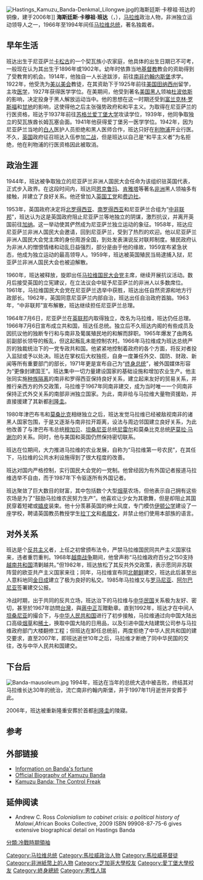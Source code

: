 {{Refimprove|time=2022-02-27T08:43:04+00:00}}
{{Infobox President
|honorific-prefix=Ngwazi
|name =   海斯廷斯·卡穆祖·班達<br/><small>{{lang|ny|Hastings Kamuzu Banda}}</small>
|order         = [[File:Coat_of_arms_of_Malawi.svg|45px]]<br>首任[[马拉维总统|马拉维总统]]
|image         =
|caption       = 
|vicepresident = 
|term_start    = 1966年7月6日
|term_end      = 1994年5月24日
|predecessor   = [[伊丽莎白二世|伊丽莎白二世]] <br><small>作为马拉维女王</small>
|successor     = [[巴基利·穆卢齐|巴基利·穆卢齐]]
|order2        = [[马拉维总理|马拉维总理]]
|term_start2   = 1964年7月6日
|term_end2     = 1966年7月6日
|predecessor2  = 职务创建
|successor2    = 本人担任[[马拉维总统|总统]]
|governor-general2 = 格林·斯莫尔伍德·琼斯爵士
|birth_date    = 1898年2月15日<ref name="Brody">{{cite|last=Brody|first=Donal|title=Conversations with Kamuzu: The Life and Times of Dr. H. Kamuzu Banda|year=2000|url=http://www.scribd.com/doc/7693584/Dr-Banda-Biography1|accessdate=2014-01-08|archive-date=2013-12-03|archive-url=https://web.archive.org/web/20131203001106/http://www.scribd.com/doc/7693584/Dr-Banda-Biography1|dead-url=no}}</ref>
|birth_place   = 中非英国领地[[卡松古|卡松古]]附近（今马拉维）
|death_date    = {{Death date and age|1997|11|25|1898|2|15|df=y}}
|death_place   = {{SAF}}[[約翰尼斯堡|約翰尼斯堡]]
|alma_mater    = [[爱丁堡大学|爱丁堡大学]]
|spouse        =
|religion      = [[基督教|基督教]][[长老会|长老会]]
|party         = [[马拉维大会党|马拉维大会党]]
}}
[[File:Hastings_Kamuzu_Banda-Denkmal_Lilongwe.jpg|thumb]]的海斯廷斯·卡穆祖·班达的铜像，建于2006年]]
'''海斯廷斯·卡穆祖·班达'''（{{lang-ny|Hastings Kamuzu Banda}}，{{bd|1898年|2月15日|1997年|11月25日|catIdx=Banda}}），[[马拉维|马拉维]]政治人物，非洲独立运动领导人之一，1966年至1994年间任[[马拉维总统|马拉维总统]]，著名独裁者。

== 早年生活 ==

班达出生于尼亚萨兰[[卡松古|卡松古]]的一个契瓦族小农家庭，他具体的出生日期已不可考，一般现在认为其出生于1896年或1902年。幼年时依靠当地[[基督教|基督教]]教会的资助得到了受教育的机会。1914年，他独自一人长途跋涉，前往[[南非|南非]][[约翰内斯堡|约翰内斯堡]]求学。1922年，他受洗为[[美以美会|美以美会]]教徒，在其资助下于1925年前往[[美国|美国]][[田纳西州|田纳西州]]留学，主攻[[医学|医学]]，1927年获得医学学位。在美期间，他受到著名[[美国黑人|美国黑人]]领袖[[杜波依斯|杜波依斯]]的影响，决定投身于黑人解放运动当中。他的思想在这一时期还受到[[富兰克林·罗斯福|富兰克林·罗斯福]]和[[甘地|甘地]]的影响，这使得他之后主张强势政府和和平主义。为取得在尼亚萨兰的行医资格，班达于1937年前往[[苏格兰|苏格兰]][[爱丁堡大学|爱丁堡大学]]攻读学位，1939年，他同争取独立的契瓦族酋长姆瓦塞会面。1941年他获得爱丁堡另一医学学位。1942年，因为尼亚萨兰当地的[[白人|白人]]医护人员拒绝和黑人医师合作，班达只好在[[利物浦|利物浦]]开业行医。不久，[[英国|英国]]政府征召班达入伍参加[[二战|二战]]，但是班达以自己是“和平主义者”为名拒绝，他在利物浦的行医资格因此被取消。

== 政治生涯 ==

1944年，班达被争取独立的尼亚萨兰非洲人国民大会任命为该组织驻英国代表，正式步入政界。在这段时间内，班达同[[恩克鲁玛|恩克鲁玛]]、[[肯雅塔|肯雅塔]]等著名[[非洲|非洲]]黑人领袖多有接触，并建立了良好关系。他还曾加入[[英国工党|英国工党]]和[[费边社|费边社]]。

1953年，英国政府决定将[[赞比亚|北罗得西亚]]、[[津巴布韦|南罗得西亚]]和尼亚萨兰合组为“[[中非联邦|中非联邦]]”，班达认为这是英国政府阻止尼亚萨兰等地独立的阴谋，激烈抗议，并离开英国前往[[加纳|加纳]]。这一举动使其俨然成为尼亚萨兰独立运动的象征。1958年，班达应尼亚萨兰非洲人国民大会邀请，回到尼亚萨兰，受到了热烈的欢迎。他以尼亚萨兰非洲人国民大会党主席的身份周游全国，到处发表演说反对联邦制度。殖民政府认为非洲人的憎恨情绪和动乱日益强烈，部分是由于他的缘故，1959宣布紧急状态，他成为独立运动的最高领导人。1959年，班达被英国殖民当局逮捕入狱，尼亚萨兰非洲人国民大会也被迫解散。

1960年，班达被释放，旋即出任[[马拉维国民大会党|马拉维国民大会党]]主席，继续开展抗议活动。数月后接受英国的立宪建议，在立法议会中赋予尼亚萨兰的非洲人以多数席位。1961年，马拉维国民大会党在尼亚萨兰选举中获胜，班达出任自然资源和地方行政部长。1962年，英国同意尼亚萨兰内部自治，班达出任自治政府首脑。1963年，“中非联邦”宣布解散，班达继续担任尼亚萨兰总理。

1964年7月6日，尼亚萨兰在[[英联邦|英联邦]]内取得独立，改名为马拉维，班达仍任总理。1966年7月6日宣布成立共和国，班达任总统。独立后不久班达内阁的有些成员及因抗议他的独断专行和与南非及葡属殖民地的和解而辞职。1965年爆发了由两名前副部长领导的叛乱，但这起叛乱未能控制农村。1966年马拉维成为班达总统严厉的独裁统治下的一党专政共和国。他紧紧地控制着政府的各个方面，将反对者投入监狱或予以处决。班达在掌权后大权独揽，自身一度兼任外交、国防、财政、新闻等所有重要部门的部长，1971年更是宣布自己为“[[终身总统|终身总统]]”，被外国媒体形容为“更像封建国王”。班达集中一切力量建设国家的基础设施和增加农业生产。他主张同实施[[种族隔离|种族隔离]]的南非和罗得西亚保持良好关系，建立起来友好的贸易关系，并推行亲西方的外交政策，马拉维于1967年同南非建交，成为当时唯一一个同南非保持正式外交关系的南部非洲独立国家。为此，南非给与马拉维大量物资援助，并直接援建了其新都[[利隆圭|利隆圭]]。

1980年津巴布韦和[[莫桑比克|莫桑比克]]相继独立之后，班达发觉马拉维已经被敌视南非的诸黑人国家包围，于是又逐渐与南非拉开距离，设法与周边邻国建立良好关系，为此他改善了与津巴布韦总统[[穆加贝|穆加贝]]、[[坦桑尼亚|坦桑尼亚]]总统[[尼雷尔|尼雷尔]]和莫桑比克总统[[萨莫拉·马谢尔|萨莫拉·马谢尔]]的关系。同时，他与美国和英国仍然保持密切联系。

班达在位期间，大力推进马拉维的农业发展，自称为“马拉维第一号农民”，在其任下，马拉维的公共水利设施得到了很大程度的改善。

班达对国内严格控制，实行国民大会党的一党制。他曾经因为有外国记者报道马拉维选举不自由，而于1987年下令驱逐所有外国记者。

班达聚敛了巨大数目的财富，其中包括数个大型[[烟草|烟草]]农场，但他表示自己拥有这些农场是为了“鼓励马拉维农民努力生产”。他喜欢让少女为其歌舞，但是却阻止其国民穿着短裙或[[嬉皮|嬉皮]]装束。他十分羡慕英国的绅士风度，专门模仿[[伊顿公学|伊顿公学]]建设了一座学校，聘请英国教员教授学生[[拉丁文|拉丁文]]和[[希腊文|希腊文]]，并禁止他们使用本部族的语言。

== 对外关系 ==

班达是个[[反共主义|反共主义]]者，上任之初曾颁布法令，严禁马拉维国民同共产主义国家往来，违者重罚重判。1968年[[越南战争|越南战争]]期间，他曾声称“马拉维政府百分之150支持[[越南共和国|越南共和国]]清剿越共。”但1982年，班达放松了其反共外交政策，表示愿同非苏联阵营的欧亚共产主义国家来往；同年，马拉维宣布同[[北朝鲜|北朝鲜]]建交，班达此后甚至出人意料地同[[金日成|金日成]]建立了极为良好的私交。1985年马拉维又与[[罗马尼亚|罗马尼亚]]、[[阿尔巴尼亚|阿尔巴尼亚]]签署建交公报。

冷战时期，出于共同的反共立场，班达治下的马拉维与[[中华民国|中华民国]]关系极为友好、密切，甚至於1967年訪問[[台灣|台灣]]，與[[蔣中正|蔣中正]]互贈勳章。直到1992年，班达才在中间人[[坦桑尼亚|坦桑尼亚]]的撮合下，与[[中华人民共和国|中华人民共和国]]进行了初步接触，马拉维通过向中国大陆出口高级[[烟草|烟草]]和[[稀土|稀土]]，换取中国大陆的日用品，以及引进中国大陆建筑公司参与马拉维政府部门大楼翻修工程；但班达在卸任总统前，两度拒绝了中华人民共和国的建交要求，直至2007年，即班达逝世10年之后，马拉维才断绝了同中华民国的交往，改与中华人民共和国建交。

== 下台后 ==
[[File:Banda-mausoleum.jpg|thumb]]
1994年，班达在当年的总统大选中被击败，终结其对马拉维长达30年的统治，流亡南非约翰内斯堡，并于1997年11月逝世并安葬于此。

2006年，班达被重新隆重安葬於首都[[利隆圭|利隆圭]]的陵寢。

==参考==
{{reflist}}

== 外部链接 ==
* [https://web.archive.org/web/20030508010815/http://www.giles.34sp.com/where.htm Information on Banda's fortune]
* [https://web.archive.org/web/20050728113010/http://www.greatepicbooks.com/banda.html Official Biography of Kamuzu Banda]
* [https://web.archive.org/web/20080921110635/http://www.politicalarticles.net/blog/2008/09/15/african-dictators-kamuzu-banda-the-control-freak/ Kamuzu Banda: The Control Freak]

==延伸阅读==
*Andrew C. Ross ''Colonialism to cabinet crisis: a political history of Malawi'',African Books Collective, 2009 ISBN 99908-87-75-6 gives extensive biographical detail on Hastings Banda

{{S-start}}
{{S-off}}
{{Succession box|title=[[马拉维总理|尼亚萨兰总理]]|before=''(无)''|after=职位废除|years=1961－1964 (实际至1963年)}}
{{Succession box|title=[[马拉维总理|马拉维总理]]|before=首任|after=职位废除|years=1964－1966}}
{{Succession box|title=[[马拉维总统|马拉维总统]]|before=首任|after=[[巴基利·穆卢齐|巴基利·穆卢齐]]|years=1966－1994}}
{{S-end}}

{{馬拉威國家元首}}
{{冷戰相關人物}}
{{Authority control}}

{{DEFAULTSORT:Banda, Hastings Kamuzu}}
[[Category:马拉维总统|Category:马拉维总统]]
[[Category:馬拉威政治人物|Category:馬拉威政治人物]]
[[Category:馬拉威基督徒|Category:馬拉威基督徒]]
[[Category:非洲紙幣上的人物|Category:非洲紙幣上的人物]]
[[Category:芝加哥大學校友|Category:芝加哥大學校友]]
[[Category:愛丁堡大學校友|Category:愛丁堡大學校友]]
[[分類:冷戰時期領袖|分類:冷戰時期領袖]]
[[Category:終身總統|Category:終身總統]]
[[Category:男性人瑞|Category:男性人瑞]]